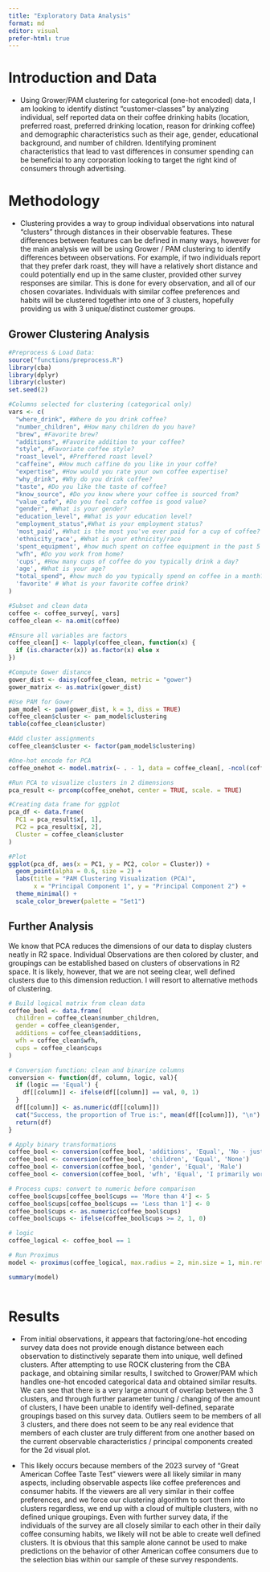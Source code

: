 ```yaml
---
title: "Exploratory Data Analysis"
format: md
editor: visual
prefer-html: true
---
```


# Introduction and Data

-   Using Grower/PAM clustering for categorical (one-hot encoded) data, I am looking to identify distinct "customer-classes" by analyzing individual, self reported data on their coffee drinking habits (location, preferred roast, preferred drinking location, reason for drinking coffee) and demographic characteristics such as their age, gender, educational background, and number of children. Identifying prominent characteristics that lead to vast differences in consumer spending can be beneficial to any corporation looking to target the right kind of consumers through advertising.

# Methodology

-   Clustering provides a way to group individual observations into natural "clusters" through distances in their observable features. These differences between features can be defined in many ways, however for the main analysis we will be using Grower / PAM clustering to identify differences between observations. For example, if two individuals report that they prefer dark roast, they will have a relatively short distance and could potentially end up in the same cluster, provided other survey responses are similar. This is done for every observation, and all of our chosen covariates. Individuals with similar coffee preferences and habits will be clustered together into one of 3 clusters, hopefully providing us with 3 unique/distinct customer groups.

## Grower Clustering Analysis

```r
#Preprocess & Load Data:
source("functions/preprocess.R")
library(cba)
library(dplyr)
library(cluster)
set.seed(2)

#Columns selected for clustering (categorical only)
vars <- c(
  "where_drink", #Where do you drink coffee?
  "number_children", #How many children do you have?
  "brew", #Favorite brew?
  "additions", #Favorite addition to your coffee?
  "style", #Favoriate coffee style?
  "roast_level", #Preffered roast level?
  "caffeine", #How much caffine do you like in your coffe?
  "expertise", #How would you rate your own coffee expertise?
  "why_drink", #Why do you drink coffee?
  "taste", #Do you like the taste of coffee?
  "know_source", #Do you know where your coffee is sourced from?
  "value_cafe", #Do you feel cafe coffee is good value?
  "gender", #What is your gender?
  "education_level", #What is your education level?
  "employment_status",#What is your employment status?
  'most_paid', #What is the most you've ever paid for a cup of coffee?
  'ethnicity_race', #What is your ethnicity/race
  'spent_equipment', #how much spent on coffee equipment in the past 5 years?
  "wfh", #Do you work from home?
  'cups', #How many cups of coffee do you typically drink a day?
  'age', #What is your age?
  "total_spend", #how much do you typically spend on coffee in a month?
  'favorite' # What is your favorite coffee drink?
)

#Subset and clean data
coffee <- coffee_survey[, vars]
coffee_clean <- na.omit(coffee)

#Ensure all variables are factors
coffee_clean[] <- lapply(coffee_clean, function(x) {
  if (is.character(x)) as.factor(x) else x
})

#Compute Gower distance
gower_dist <- daisy(coffee_clean, metric = "gower")
gower_matrix <- as.matrix(gower_dist)

#Use PAM for Gower
pam_model <- pam(gower_dist, k = 3, diss = TRUE)
coffee_clean$cluster <- pam_model$clustering
table(coffee_clean$cluster)

#Add cluster assignments
coffee_clean$cluster <- factor(pam_model$clustering)

#One-hot encode for PCA
coffee_onehot <- model.matrix(~ . - 1, data = coffee_clean[, -ncol(coffee_clean)])  # Exclude cluster column

#Run PCA to visualize clusters in 2 dimensions
pca_result <- prcomp(coffee_onehot, center = TRUE, scale. = TRUE)

#Creating data frame for ggplot
pca_df <- data.frame(
  PC1 = pca_result$x[, 1],
  PC2 = pca_result$x[, 2],
  Cluster = coffee_clean$cluster
)

#Plot
ggplot(pca_df, aes(x = PC1, y = PC2, color = Cluster)) +
  geom_point(alpha = 0.6, size = 2) +
  labs(title = "PAM Clustering Visualization (PCA)",
       x = "Principal Component 1", y = "Principal Component 2") +
  theme_minimal() +
  scale_color_brewer(palette = "Set1")
```

## Further Analysis

We know that PCA reduces the dimensions of our data to display clusters neatly in R2 space. Individual Observations are then colored by cluster, and groupings can be established based on clusters of observations in R2 space. It is likely, however, that we are not seeing clear, well defined clusters due to this dimension reduction. I will resort to alternative methods of clustering.

```r
# Build logical matrix from clean data
coffee_bool <- data.frame(
  children = coffee_clean$number_children,
  gender = coffee_clean$gender,
  additions = coffee_clean$additions,
  wfh = coffee_clean$wfh,
  cups = coffee_clean$cups
)

# Conversion function: clean and binarize columns
conversion <- function(df, column, logic, val){
  if (logic == 'Equal') {
    df[[column]] <- ifelse(df[[column]] == val, 0, 1)
  }
  df[[column]] <- as.numeric(df[[column]])
  cat("Success, the proportion of True is:", mean(df[[column]]), "\n")
  return(df)
}

# Apply binary transformations
coffee_bool <- conversion(coffee_bool, 'additions', 'Equal', 'No - just black')
coffee_bool <- conversion(coffee_bool, 'children', 'Equal', 'None')
coffee_bool <- conversion(coffee_bool, 'gender', 'Equal', 'Male')
coffee_bool <- conversion(coffee_bool, 'wfh', 'Equal', 'I primarily work from home')

# Process cups: convert to numeric before comparison
coffee_bool$cups[coffee_bool$cups == 'More than 4'] <- 5
coffee_bool$cups[coffee_bool$cups == 'Less than 1'] <- 0
coffee_bool$cups <- as.numeric(coffee_bool$cups)
coffee_bool$cups <- ifelse(coffee_bool$cups >= 2, 1, 0)

# logic
coffee_logical <- coffee_bool == 1

# Run Proximus
model <- proximus(coffee_logical, max.radius = 2, min.size = 1, min.retry = 10, max.iter = 16, debug = FALSE)

summary(model)



```

# Results

-   From initial observations, it appears that factoring/one-hot encoding survey data does not provide enough distance between each observation to distinctively separate them into unique, well defined clusters. After attempting to use ROCK clustering from the CBA package, and obtaining similar results, I switched to Grower/PAM which handles one-hot encoded categorical data and obtained similar results. We can see that there is a very large amount of overlap between the 3 clusters, and through further parameter tuning / changing of the amount of clusters, I have been unable to identify well-defined, separate groupings based on this survey data. Outliers seem to be members of all 3 clusters, and there does not seem to be any real evidence that members of each cluster are truly different from one another based on the current observable characteristics / principal components created for the 2d visual plot.

-   This likely occurs because members of the 2023 survey of “Great American Coffee Taste Test” viewers were all likely similar in many aspects, including observable aspects like coffee preferences and consumer habits. If the viewers are all very similar in their coffee preferences, and we force our clustering algorithm to sort them into clusters regardless, we end up with a cloud of multiple clusters, with no defined unique groupings. Even with further survey data, if the individuals of the survey are all closely similar to each other in their daily coffee consuming habits, we likely will not be able to create well defined clusters. It is obvious that this sample alone cannot be used to make predictions on the behavior of other American coffee consumers due to the selection bias within our sample of these survey respondents.

# 
